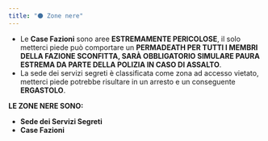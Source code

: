 ```yaml
---
title: "⚫ Zone nere"
---
```


- Le **Case Fazioni** sono aree **ESTREMAMENTE PERICOLOSE**, il solo metterci piede può comportare un **PERMADEATH PER TUTTI I MEMBRI DELLA FAZIONE SCONFITTA, SARÀ OBBLIGATORIO SIMULARE PAURA ESTREMA DA PARTE DELLA POLIZIA IN CASO DI ASSALTO**.
- La sede dei servizi segreti è classificata come zona ad accesso vietato, metterci piede potrebbe risultare in un arresto e un conseguente **ERGASTOLO**.

**LE ZONE NERE SONO:**

- **Sede dei Servizi Segreti**
- **Case Fazioni**

